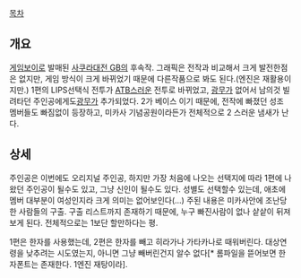 [[목차]]
== 개요 ==
[[게임보이]]로 발매된 [[사쿠라대전 GB]]의 후속작.
그래픽은 전작과 비교해서 크게 발전한점은 없지만, 게임 방식이 크게 바뀌었기 때문에 다른작품으로 봐도 된다.(엔진은 재활용이지만.) 1편의 LIPS선택식 전투가 [[ATB]]스러운 전투로 바뀌었고, [[광무]]가 없어서 남의것 빌려타던 주인공에게도[[광무]]가 추가되었다. 2가 베이스 이기 때문에, 전작에 빠졌던 성조 멤버들도 빠짐없이 등장하고, 미카사 기념공원이라든가 전체적으로 2 스러운 냄새가 난다.

== 상세 ==
주인공은 이번에도 오리지널 주인공, 하지만 가장 처음에 나오는 선택지에 따라 1편에 나왔던 주인공이 될수도 있고, 그냥 신인이 될수도 있다. 성별도 선택할수 있는데, 애초에 멤버 대부분이 여성인지라 크게 의미는 없어보인다(...) 
주된 내용은 미카사안에 조난당한 사람들의 구출. 구출 리스트까지 존재하기 때문에, 누구 빠진사람이 없나 샅샅이 뒤져보게 된다. 전체적으로는 1보단 할만하다는 평.

1편은 한자를 사용했는데, 2편은 한자를 빼고 히라가나 가타카나로 때워버린다.
대상연령을 낮추려는 시도였는지, 아니면 그냥 빼버린건지 알수 없다[* 롬파일을 뜯어보면 한자폰트는 존재한다. 1엔진 재탕이라].
